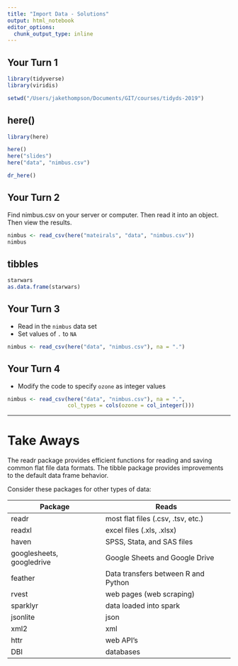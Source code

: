 ```yaml
---
title: "Import Data - Solutions"
output: html_notebook
editor_options: 
  chunk_output_type: inline
---
```


<!-- This file by Jake Thompson is licensed under a Creative Commons Attribution 4.0 International License, adapted from the orignal work at https://github.com/rstudio/master-the-tidyverse by RStudio. -->

## Your Turn 1

```r
library(tidyverse)
library(viridis)

setwd("/Users/jakethompson/Documents/GIT/courses/tidyds-2019")
```


## here()

```r
library(here)

here()
here("slides")
here("data", "nimbus.csv")

dr_here()
```


## Your Turn 2

Find nimbus.csv on your server or computer. Then read it into an object. Then view the results.

```r
nimbus <- read_csv(here("mateirals", "data", "nimbus.csv"))
nimbus
```


## tibbles

```r
starwars
as.data.frame(starwars)
```


## Your Turn 3

* Read in the `nimbus` data set
* Set values of `.` to `NA`

```r
nimbus <- read_csv(here("data", "nimbus.csv"), na = ".")
```


## Your Turn 4

* Modify the code to specify `ozone` as integer values

```r
nimbus <- read_csv(here("data", "nimbus.csv"), na = ".",
                   col_types = cols(ozone = col_integer()))
```


***

# Take Aways

The readr package provides efficient functions for reading and saving common flat file data formats. The tibble package provides improvements to the default data frame behavior.

Consider these packages for other types of data:

Package                   | Reads
------------------------- | -----------------------------------
readr                     | most flat files (.csv, .tsv, etc.)
readxl                    | excel files (.xls, .xlsx)
haven                     | SPSS, Stata, and SAS files
googlesheets, googledrive | Google Sheets and Google Drive
feather                   | Data transfers between R and Python
rvest                     | web pages (web scraping)
sparklyr                  | data loaded into spark
jsonlite                  | json
xml2                      | xml
httr                      | web API's
DBI                       | databases
